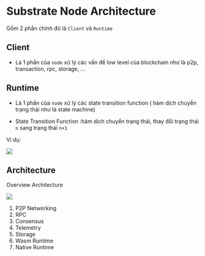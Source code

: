 # Substrate Node Architecture 

Gồm 2 phần chính đó là `Client` và `Runtime` 

## Client 
+ Là 1 phần của `node` xử lý các vấn đề low level của blockchain như là p2p, transaction, rpc, storage, ... 

## Runtime 

+ Là 1 phần của `node` xử lý các state transition function ( hàm dịch chuyển trạng thái như là state machine)

+ State Transition Function :hàm dịch chuyển trạng thái, thay đổi trạng thái `n` sang trạng thái `n+1` 

Ví dụ:


![](../assets/state_transition.png)


## Architecture 


Overview Architecture

![](../assets/substrate_architecture.png)


1. P2P Networking 
2. RPC
3. Consensus
4. Telemetry
5. Storage
6. Wasm Runtime
7. Native Runtime

